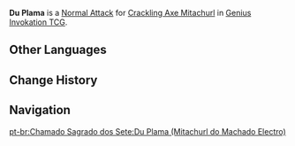 {{Genius Invokation TCG Skill Infobox
|title      = Du Plama
|image      = Du Plama (Crackling Axe Mitachurl) Character Card Skill.png
|type       = Normal Attack
|character  = Crackling Axe Mitachurl
|element    = Electro
|matching   = 1
|unaligned  = 2
|effect     = Deals 2 {{Color|Physical DMG}}.
|order      = 1
}}
'''Du Plama''' is a [[Character Card Normal Attack|Normal Attack]] for [[Crackling Axe Mitachurl (Character Card)|Crackling Axe Mitachurl]] in [[Genius Invokation TCG]].

==Other Languages==
{{Other Languages|Transclude=Du Plama (Blazing Axe Mitachurl)}}

==Change History==
{{Change History|3.3}}

==Navigation==
{{Genius Invokation TCG Skill Navbox|Crackling Axe Mitachurl}}
[[pt-br:Chamado Sagrado dos Sete:Du Plama (Mitachurl do Machado Electro)]]